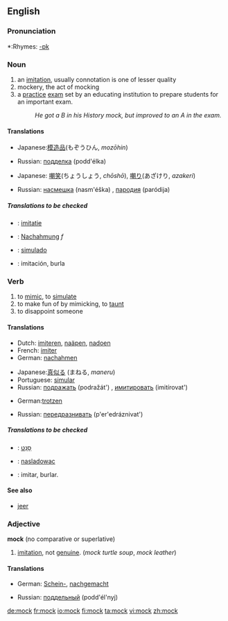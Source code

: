 ==English==

===Pronunciation===
*:Rhymes: [[Rhymes:English:-ɒk|-ɒk]]

=== Noun ===
{{en-noun}}
# an [[imitation]], usually connotation is one of lesser quality
# mockery, the act of mocking
# a [[practice]] [[exam]] set by an educating institution to prepare students for an important exam.
#: ''He got a B in his History mock, but improved to an A in the exam.''

==== Translations ====
{{trans-top|an imitation}}
*Japanese:[[模造品]](もぞうひん, ''mozōhin'')
{{trans-mid}}
*Russian: [[подделка]] (podd'élka) {{f}}
{{trans-bottom}}
{{trans-top|act of mocking}}
*Japanese: [[嘲笑]](ちょうしょう, ''chōshō''), [[嘲り]](あざけり, ''azakeri'')
{{trans-mid}}
*Russian: [[насмешка]] (nasm'éška) {{f}}, [[пародия]] (paródija) {{f}}
{{trans-bottom}}
{{trans-top|a school exam}}
{{trans-mid}}
{{trans-bottom}}
===== Translations to be checked =====
*{{ttbc|Dutch}}: [[imitatie]]
*{{ttbc|German}}: [[Nachahmung]] ''f''
*{{ttbc|Portuguese}}: [[simulado]]
*{{ttbc|Spanish}}: imitación, burla

=== Verb ===
{{en-verb}}

# to [[mimic]], to [[simulate]]
# to make fun of by mimicking, to [[taunt]]
# to disappoint someone

==== Translations ====
{{trans-top|to mimic}}
*Dutch: [[imiteren]], [[naäpen]], [[nadoen]]
*French: [[imiter]]
*German: [[nachahmen]]
{{trans-mid}}
*Japanese:[[真似る]] (まねる, ''maneru'')
*Portuguese: [[simular]]
*Russian: [[подражать]] (podražát') {{impf}}, [[имитировать]] (imitírovat') {{impf}}
{{trans-bottom}}
{{trans-top|to taunt}}
*German:[[trotzen]]
{{trans-mid}}
*Russian: [[передразнивать]] (p'er'edráznivat') {{impf}}
{{trans-bottom}}
{{trans-top|to dissapoint someone}}
{{trans-mid}}
{{trans-bottom}}
===== Translations to be checked =====
*{{ttbc|Hebrew}}: [[סנט|סָנַט]]
*{{ttbc|Polish}}: [[nasladowac]]
*{{ttbc|Spanish}}: imitar, burlar.

==== See also ====
*[[jeer]]

=== Adjective ===
'''mock''' (no comparative or superlative)

# [[imitation]], not [[genuine]].  (''mock turtle soup'', ''mock leather'')

==== Translations ====
{{trans-top|imitation, not genuine}}
*German: [[Schein-]], [[nachgemacht]]
{{trans-mid}}
*Russian: [[поддельный]] (podd'él'nyj) 
{{trans-bottom}}

[[de:mock]]
[[fr:mock]]
[[io:mock]]
[[fi:mock]]
[[ta:mock]]
[[vi:mock]]
[[zh:mock]]